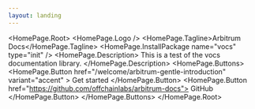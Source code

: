 ```yaml
---
layout: landing
---
```



<HomePage.Root>
  <HomePage.Logo />
  <HomePage.Tagline>Arbitrum Docs</HomePage.Tagline>
  <HomePage.InstallPackage name="vocs" type="init" />
  <HomePage.Description>
    This is a test of the vocs documentation library.
  </HomePage.Description>
  <HomePage.Buttons>
    <HomePage.Button
      href="/welcome/arbitrum-gentle-introduction"
      variant="accent"
    >
      Get started
    </HomePage.Button>
    <HomePage.Button href="https://github.com/offchainlabs/arbitrum-docs">
      GitHub
    </HomePage.Button>
  </HomePage.Buttons>
</HomePage.Root>
